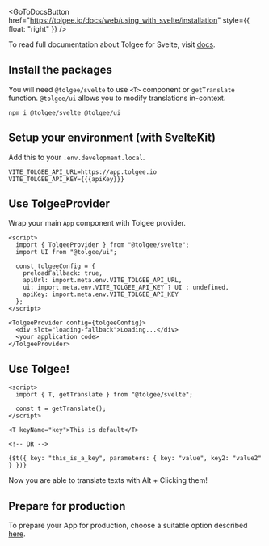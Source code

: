 
<GoToDocsButton href="https://tolgee.io/docs/web/using_with_svelte/installation" style={{ float: "right" }} />

To read full documentation about Tolgee for Svelte, visit [docs](https://tolgee.io/docs/web/using_with_svelte/installation).

## Install the packages

You will need `@tolgee/svelte` to use `<T>` component or `getTranslate` function. `@tolgee/ui` allows you to modify
translations in-context.

```
npm i @tolgee/svelte @tolgee/ui
```

## Setup your environment (with SvelteKit)
Add this to your `.env.development.local`.
```dotenv
VITE_TOLGEE_API_URL=https://app.tolgee.io
VITE_TOLGEE_API_KEY={{{apiKey}}}
```

## Use TolgeeProvider
Wrap your main `App` component with Tolgee provider.
```svelte
<script>
  import { TolgeeProvider } from "@tolgee/svelte";
  import UI from "@tolgee/ui";

  const tolgeeConfig = {
    preloadFallback: true,
    apiUrl: import.meta.env.VITE_TOLGEE_API_URL,
    ui: import.meta.env.VITE_TOLGEE_API_KEY ? UI : undefined,
    apiKey: import.meta.env.VITE_TOLGEE_API_KEY
  };
</script>

<TolgeeProvider config={tolgeeConfig}>
  <div slot="loading-fallback">Loading...</div>
  <your application code>
</TolgeeProvider>
```

## Use Tolgee!
```svelte
<script>
  import { T, getTranslate } from "@tolgee/svelte";

  const t = getTranslate();
</script>

<T keyName="key">This is default</T>

<!-- OR -->

{$t({ key: "this_is_a_key", parameters: { key: "value", key2: "value2" } })}
```
Now you are able to translate texts with Alt + Clicking them!


## Prepare for production
To prepare your App for production, choose a suitable option described
[here](https://tolgee.io/docs/web/using_with_svelte/preparing_for_production).
